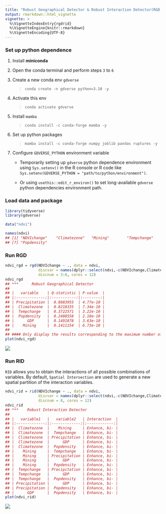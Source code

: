 ```yaml
---
title: "Robust Geographical Detector & Robust Interaction Detector(RGD & RID)"
output: rmarkdown::html_vignette
vignette: >
  %\VignetteIndexEntry{rgdrid}
  %\VignetteEngine{knitr::rmarkdown}
  %\VignetteEncoding{UTF-8}
---
```




### Set up python dependence

1. Install **miniconda**
2. Open the conda terminal and perform steps `3` to `6`
3. Create a new conda env `gdverse`

   > `conda create -n gdverse python=3.10 -y`

4. Activate this env

   > `conda activate gdverse`

5. Install `mamba`

   > `conda install -c conda-forge mamba -y`

6. Set up python packages

   > `mamba install -c conda-forge numpy joblib pandas ruptures -y`

7. Configure `GDVERSE_PYTHON` environment variable

   - Temporarily setting up `gdverse` python dependence environment using `Sys.setenv()` in the R console or R code like `Sys.setenv(GDVERSE_PYTHON = "path/to/python/environment")`.

   - Or using `usethis::edit_r_environ()` to set long-available `gdverse` python dependencies environment path.

### Load data and package


``` r
library(tidyverse)
library(gdverse)

data("ndvi")
```


``` r
names(ndvi)
## [1] "NDVIchange"    "Climatezone"   "Mining"        "Tempchange"    "Precipitation" "GDP"          
## [7] "Popdensity"
```

### Run RGD


``` r
ndvi_rgd = rgd(NDVIchange ~ ., data = ndvi,
               discvar = names(dplyr::select(ndvi,-c(NDVIchange,Climatezone,Mining))),
               discnum = 3:8, cores = 12)
ndvi_rgd
## ***      Robust Geographical Detector    
## 
## |   variable    | Q-statistic | P-value  |
## |:-------------:|:-----------:|:--------:|
## | Precipitation |  0.8883955  | 4.77e-10 |
## |  Climatezone  |  0.8218335  | 7.34e-10 |
## |  Tempchange   |  0.3722571  | 3.22e-10 |
## |  Popdensity   |  0.2480558  | 2.10e-10 |
## |      GDP      |  0.1491878  | 3.63e-10 |
## |    Mining     |  0.1411154  | 6.73e-10 |
## 
## #### Only display the results corresponding to the maximum number of discretizations!
plot(ndvi_rgd)
```

![](../man/figures/rgdrid/rgd_id-1.png)

### Run RID

`RID` allows you to obtain the interactions of all possible combinations of variables. By default, `Spatial Intersection` are used to generate a new spatial partition of the interaction variables.


``` r
ndvi_rid = rid(NDVIchange ~ ., data = ndvi,
               discvar = names(dplyr::select(ndvi,-c(NDVIchange,Climatezone,Mining))),
               discnum = 8, cores = 12)
ndvi_rid
## ***    Robust Interaction Detector    
## 
## |   variable1   |   variable2   | Interaction  |
## |:-------------:|:-------------:|:------------:|
## |  Climatezone  |    Mining     | Enhance, bi- |
## |  Climatezone  |  Tempchange   | Enhance, bi- |
## |  Climatezone  | Precipitation | Enhance, bi- |
## |  Climatezone  |      GDP      | Enhance, bi- |
## |  Climatezone  |  Popdensity   | Enhance, bi- |
## |    Mining     |  Tempchange   | Enhance, bi- |
## |    Mining     | Precipitation | Enhance, bi- |
## |    Mining     |      GDP      | Enhance, bi- |
## |    Mining     |  Popdensity   | Enhance, bi- |
## |  Tempchange   | Precipitation | Enhance, bi- |
## |  Tempchange   |      GDP      | Enhance, bi- |
## |  Tempchange   |  Popdensity   | Enhance, bi- |
## | Precipitation |      GDP      | Enhance, bi- |
## | Precipitation |  Popdensity   | Enhance, bi- |
## |      GDP      |  Popdensity   | Enhance, bi- |
plot(ndvi_rid)
```

![](../man/figures/rgdrid/rid_plot-1.png)
